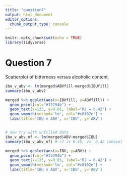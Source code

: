 ```yaml
---
title: "question7"
output: html_document
editor_options: 
  chunk_output_type: console
---
```


```r
knitr::opts_chunk$set(echo = TRUE)
library(tidyverse)
```

# Question 7
Scatterplot of bitterness versus alcoholic content.
```r

ibu_v_abv <- lm(merged$ABVfill~merged$IBUfill)
summary(ibu_v_abv)

merged %>% ggplot(aes(x=IBUfill, y=ABVfill)) +
  geom_point(col="#13294b") +
  geom_text(x=125, y=0.01, label="R2 = 0.42") +
  geom_smooth(method='lm', col="#c8102e") +
  labs(title='IBU v ABV', x='IBU', y='ABV')


# now try with unfilled data
ibu_v_abv_nf <- lm(merged$ABV~merged$IBU)
summary(ibu_v_abv_nf) # r2 is 0.45, vs. 0.42 (above)

merged %>% ggplot(aes(x=IBU, y=ABV)) +
  geom_point(col="#13294b") +
  geom_text(x=125, y=0.01, label="R2 = 0.42") +
  geom_smooth(method='lm', col="#c8102e") +
  labs(title='IBU v ABV', x='IBU', y='ABV')
```
